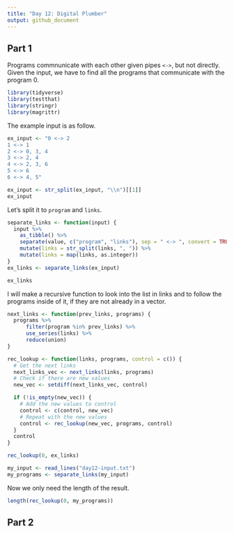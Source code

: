 ```yaml
---
title: "Day 12: Digital Plumber"
output: github_document
---
```

## Part 1

Programs commnunicate with each other given pipes `<->`, but not directly. Given the input, we have to find all the programs that communicate with the program 0.

```r
library(tidyverse)
library(testthat)
library(stringr)
library(magrittr)
```

The example input is as follow.
```r
ex_input <- "0 <-> 2
1 <-> 1
2 <-> 0, 3, 4
3 <-> 2, 4
4 <-> 2, 3, 6
5 <-> 6
6 <-> 4, 5"

ex_input <- str_split(ex_input, "\\n")[[1]]
ex_input
```

Let's split it to `program` and `links`.
```r
separate_links <- function(input) {
  input %>% 
    as_tibble() %>% 
    separate(value, c("program", "links"), sep = " <-> ", convert = TRUE) %>% 
    mutate(links = str_split(links, ", ")) %>% 
    mutate(links = map(links, as.integer))
}
ex_links <- separate_links(ex_input)

ex_links
```
I will make a recursive function to look into the list in links and to follow the programs inside of it, if they are not already in a vector.

```r
next_links <- function(prev_links, programs) {
  programs %>% 
      filter(program %in% prev_links) %>% 
      use_series(links) %>% 
      reduce(union)
}

rec_lookup <- function(links, programs, control = c()) {
  # Get the next links
  next_links_vec <- next_links(links, programs)
  # Check if there are new values
  new_vec <- setdiff(next_links_vec, control)

  if (!is_empty(new_vec)) {
    # Add the new values to control
    control <- c(control, new_vec)
    # Repeat with the new values
    control <- rec_lookup(new_vec, programs, control)
  }
  control
}

rec_lookup(0, ex_links)
```

```r
my_input <- read_lines("day12-input.txt")
my_programs <- separate_links(my_input)
```

Now we only need the length of the result.

```r
length(rec_lookup(0, my_programs))
```

## Part 2